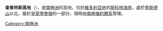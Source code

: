 {{unreferenced|time=2014-01-27T18:06:56+00:00}}
{{Coord|78|0|S|162|38|E|source:GNIS|display=title}}

'''查普林斯高地'''（{{lang-en|Chaplains Tableland}}），是[[南極洲|南極洲]]的高地，位於[[維多利亞地|維多利亞地]]的[[斯科特海岸|斯科特海岸]]，處於[[李斯德山|李斯德山]]以北，屬於[[皇家學會嶺|皇家學會嶺]]的一部分，現時由[[南極條約體系|南極條約體系]]管理。

{{DEFAULTSORT:Chaplains Tableland}}
[[Category:南極洲|Category:南極洲]]


{{ScottCoast-geo-stub}}